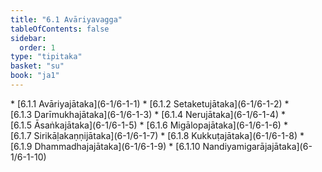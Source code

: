 ```yaml
---
title: "6.1 Avāriyavagga"
tableOfContents: false
sidebar:
  order: 1
type: "tipitaka"
basket: "su"
book: "ja1"
---
```



<DynamicBreadcrumb />



<TableOfContents book="ja1" section="6.1">
* [6.1.1 Avāriyajātaka](6-1/6-1-1)
* [6.1.2 Setaketujātaka](6-1/6-1-2)
* [6.1.3 Darīmukhajātaka](6-1/6-1-3)
* [6.1.4 Nerujātaka](6-1/6-1-4)
* [6.1.5 Āsaṅkajātaka](6-1/6-1-5)
* [6.1.6 Migālopajātaka](6-1/6-1-6)
* [6.1.7 Sirikāḷakaṇṇijātaka](6-1/6-1-7)
* [6.1.8 Kukkuṭajātaka](6-1/6-1-8)
* [6.1.9 Dhammadhajajātaka](6-1/6-1-9)
* [6.1.10 Nandiyamigarājajātaka](6-1/6-1-10)
</TableOfContents>